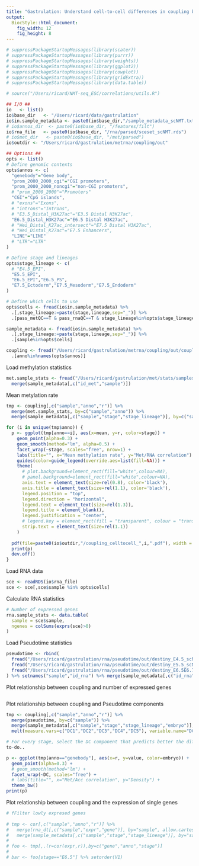 ```yaml
---
title: "Gastrulation: Understand cell-to-cell differences in coupling between RNA expression and DNA methylation"
output: 
  BiocStyle::html_document: 
    fig_width: 12
    fig_height: 8
---
```


```r
# suppressPackageStartupMessages(library(scater))
# suppressPackageStartupMessages(library(purrr))
# suppressPackageStartupMessages(library(weights))
# suppressPackageStartupMessages(library(ggplot2))
# suppressPackageStartupMessages(library(cowplot))
# suppressPackageStartupMessages(library(gridExtra))
# suppressPackageStartupMessages(library(data.table))
```

<!-- Define functions -->
```r
# source("/Users/ricard/NMT-seq_ESC/correlations/utils.R")
```

<!-- Define I/O and options -->
```r

## I/O ##
io   <- list()
io$base_dir   <- "/Users/ricard/data/gastrulation"
io$in.sample_metadata <- paste0(io$base_dir,"/sample_metadata_scNMT.txt")
# io$annos_dir  <- paste0(io$base_dir, "/features/filt")
io$rna_file   <- paste0(io$base_dir, "/rna/parsed/sceset_scNMT.rds")
# io$met_dir   <- paste0(io$base_dir, "/met/parsed")
io$outdir <- "/Users/ricard/gastrulation/metrna/coupling/out"

## Options ##
opts <- list()
# Define genomic contexts
opts$annos <- c(
  "genebody"="Gene body",
  "prom_2000_2000_cgi"="CGI promoters",
  "prom_2000_2000_noncgi"="non-CGI promoters",
  # "prom_2000_2000"="Promoters"
  "CGI"="CpG islands",
  # "exons"="Exons",
  # "introns"="Introns",
  # "E3.5_Distal_H3K27ac"="E3.5 Distal H3K27ac",
  "E6.5_Distal_H3K27ac"="E6.5 Distal H3K27ac",
  # "Wei_Distal_K27ac_intersect"="E7.5 Distal H3K27ac",
  # "Wei_Distal_K27ac"="E7.5 Enhancers",
  "LINE"="LINE"
  # "LTR"="LTR"
)

# Define stage and lineages
opts$stage_lineage <- c(
  # "E4.5_EPI",
  "E5.5_EPI",
  "E6.5_EPI","E6.5_PS",
  "E7.5_Ectoderm","E7.5_Mesoderm","E7.5_Endoderm"
)

# Define which cells to use
opts$cells <- fread(io$in.sample_metadata) %>% 
  .[,stage_lineage:=paste(stage,lineage,sep="_")] %>%
  .[pass_metQC==T & pass_rnaQC==T & stage_lineage%in%opts$stage_lineage & KO_3b=="not",sample] 
```

<!-- Load sample metadata -->
```r
sample_metadata <- fread(io$in.sample_metadata) %>% 
  .[,stage_lineage:=paste(stage,lineage,sep="_")] %>%
  .[sample%in%opts$cells]
```

<!-- Load coupling results -->
```r
coupling <- fread("/Users/ricard/gastrulation/metrna/coupling/out/coupling.txt") %>%
  .[anno%in%names(opts$annos)]
```


<!-- Relationship to methylation statistics -->

Load methylation statistics
```r
met.sample_stats <- fread("/Users/ricard/gastrulation/met/stats/samples/out/sample_stats.txt") %>%
  merge(sample_metadata[,c("id_met","sample")])
```

Mean metylation rate
```r
tmp <- coupling[,c("sample","anno","r")] %>% 
  merge(met.sample_stats, by=c("sample","anno")) %>%
  merge(sample_metadata[,c("sample","stage","stage_lineage")], by=c("sample"))

for (i in unique(tmp$anno)) {
  p <- ggplot(tmp[anno==i], aes(x=mean, y=r, color=stage)) +
    geom_point(alpha=0.3) +
    geom_smooth(method="lm", alpha=0.5) +
    facet_wrap(~stage, scales="free", nrow=1) +
    labs(title="", x="Mean methylation rate", y="Met/RNA correlation") +
    guides(color=guide_legend(override.aes=list(fill=NA))) +
    theme(
      # plot.background=element_rect(fill="white",colour=NA),
      # panel.background=element_rect(fill="white",colour=NA),
      axis.text = element_text(size=rel(0.8), color='black'),
      axis.title = element_text(size=rel(1.1), color='black'),
      legend.position = "top",
      legend.direction = "horizontal",
      legend.text = element_text(size=rel(1.3)),
      legend.title = element_blank(),
      legend.justification = "center",
      # legend.key = element_rect(fill = "transparent", colour = "transparent"),
      strip.text = element_text(size=rel(1.1))
    )
  
  pdf(file=paste0(io$outdir,"/coupling_celltocell_",i,".pdf"), width = 8, height = 3.5, useDingbats = FALSE)
  print(p)
  dev.off()
}
```



<!-- Relationship with RNA statistics -->

Load RNA data
```r
sce <- readRDS(io$rna_file)
sce <- sce[,sce$sample %in% opts$cells]
```

Calculate RNA statistics
```r
# Number of expressed genes
rna.sample_stats <- data.table(
  sample = sce$sample,
  ngenes = colSums(exprs(sce)>0)
)
```

Load Pseudotime statistics
```r
pseudotime <- rbind(
  fread("/Users/ricard/gastrulation/rna/pseudotime/out/destiny_E4.5_scNMT.tsv"),
  fread("/Users/ricard/gastrulation/rna/pseudotime/out/destiny_E5.5_scNMT.tsv"),
  fread("/Users/ricard/gastrulation/rna/pseudotime/out/destiny_E6.5E6.75_scNMT.tsv")
) %>% setnames("sample","id_rna") %>% merge(sample_metadata[,c("id_rna","sample")])
```

Plot relationship between coupling and number of expressed genes
```r

```

Plot relationship between coupling and Pseudotime components
```r
tmp <- coupling[,c("sample","anno","r")] %>% 
  merge(pseudotime, by=c("sample")) %>%
  merge(sample_metadata[,c("sample","stage","stage_lineage","embryo")], by="sample") %>%
  melt(measure.vars=c("DC1","DC2","DC3","DC4","DC5"), variable.name="DC", value.name="value")

# For every stage, select the DC component that predicts better the differences in coupling
to-do..

p <- ggplot(tmp[anno=="genebody"], aes(x=r, y=value, color=embryo)) +
  geom_point(alpha=0.3) +
  # geom_smooth(method="lm") +
  facet_wrap(~DC, scales="free") +
  # labs(title="", x="Met/Acc correlation", y="Density") +
  theme_bw()
print(p)
```

Plot relationship between coupling and the expression of single genes
```r

# fFilter lowly expresed genes
  
# tmp <- cor[,c("sample","anno","r")] %>% 
#   merge(rna_dt[,c("sample","expr","gene")], by="sample", allow.cartesian=T) %>%
#   merge(sample_metadata[,c("sample","stage","stage_lineage")], by="sample")
# 
# foo <- tmp[,.(r=cor(expr,r)),by=c("gene","anno","stage")]
# 
# bar <- foo[stage=="E6.5"] %>% setorder(V1)
```




